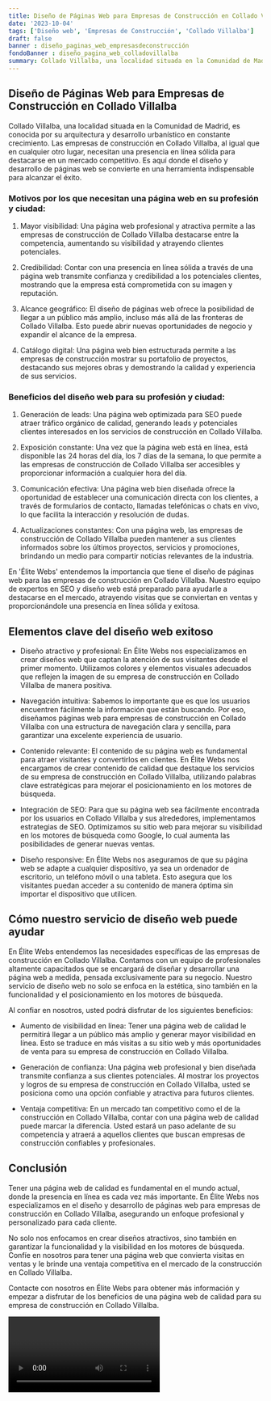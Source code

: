 ```yaml
---
title: Diseño de Páginas Web para Empresas de Construcción en Collado Villalba
date: '2023-10-04'
tags: ['Diseño web', 'Empresas de Construcción', 'Collado Villalba']
draft: false
banner : diseño_paginas_web_empresasdeconstrucción
fondoBanner : diseño_pagina_web_colladovillalba
summary: Collado Villalba, una localidad situada en la Comunidad de Madrid, es conocida por su arquitectura y desarrollo urbanístico en constante crecimiento. Las empresas de construcción en Collado Villalba, al igual que en cualquier otro lugar, necesitan una presencia en línea sólida para destacarse en un mercado competitivo. Es aquí donde el diseño y desarrollo de páginas web se convierte en una herramienta indispensable para alcanzar el éxito.
---
```


## Diseño de Páginas Web para Empresas de Construcción en Collado Villalba

Collado Villalba, una localidad situada en la Comunidad de Madrid, es conocida por su arquitectura y desarrollo urbanístico en constante crecimiento. Las empresas de construcción en Collado Villalba, al igual que en cualquier otro lugar, necesitan una presencia en línea sólida para destacarse en un mercado competitivo. Es aquí donde el diseño y desarrollo de páginas web se convierte en una herramienta indispensable para alcanzar el éxito.

### Motivos por los que necesitan una página web en su profesión y ciudad:

1. Mayor visibilidad: Una página web profesional y atractiva permite a las empresas de construcción de Collado Villalba destacarse entre la competencia, aumentando su visibilidad y atrayendo clientes potenciales.

2. Credibilidad: Contar con una presencia en línea sólida a través de una página web transmite confianza y credibilidad a los potenciales clientes, mostrando que la empresa está comprometida con su imagen y reputación.

3. Alcance geográfico: El diseño de páginas web ofrece la posibilidad de llegar a un público más amplio, incluso más allá de las fronteras de Collado Villalba. Esto puede abrir nuevas oportunidades de negocio y expandir el alcance de la empresa.

4. Catálogo digital: Una página web bien estructurada permite a las empresas de construcción mostrar su portafolio de proyectos, destacando sus mejores obras y demostrando la calidad y experiencia de sus servicios.

### Beneficios del diseño web para su profesión y ciudad:

1. Generación de leads: Una página web optimizada para SEO puede atraer tráfico orgánico de calidad, generando leads y potenciales clientes interesados en los servicios de construcción en Collado Villalba.

2. Exposición constante: Una vez que la página web está en línea, está disponible las 24 horas del día, los 7 días de la semana, lo que permite a las empresas de construcción de Collado Villalba ser accesibles y proporcionar información a cualquier hora del día.

3. Comunicación efectiva: Una página web bien diseñada ofrece la oportunidad de establecer una comunicación directa con los clientes, a través de formularios de contacto, llamadas telefónicas o chats en vivo, lo que facilita la interacción y resolución de dudas.

4. Actualizaciones constantes: Con una página web, las empresas de construcción de Collado Villalba pueden mantener a sus clientes informados sobre los últimos proyectos, servicios y promociones, brindando un medio para compartir noticias relevantes de la industria.

En 'Élite Webs' entendemos la importancia que tiene el diseño de páginas web para las empresas de construcción en Collado Villalba. Nuestro equipo de expertos en SEO y diseño web está preparado para ayudarle a destacarse en el mercado, atrayendo visitas que se conviertan en ventas y proporcionándole una presencia en línea sólida y exitosa.

<GifSeo />

<Cta />

## Elementos clave del diseño web exitoso

- Diseño atractivo y profesional: En Élite Webs nos especializamos en crear diseños web que captan la atención de sus visitantes desde el primer momento. Utilizamos colores y elementos visuales adecuados que reflejen la imagen de su empresa de construcción en Collado Villalba de manera positiva.

- Navegación intuitiva: Sabemos lo importante que es que los usuarios encuentren fácilmente la información que están buscando. Por eso, diseñamos páginas web para empresas de construcción en Collado Villalba con una estructura de navegación clara y sencilla, para garantizar una excelente experiencia de usuario.

- Contenido relevante: El contenido de su página web es fundamental para atraer visitantes y convertirlos en clientes. En Élite Webs nos encargamos de crear contenido de calidad que destaque los servicios de su empresa de construcción en Collado Villalba, utilizando palabras clave estratégicas para mejorar el posicionamiento en los motores de búsqueda.

- Integración de SEO: Para que su página web sea fácilmente encontrada por los usuarios en Collado Villalba y sus alrededores, implementamos estrategias de SEO. Optimizamos su sitio web para mejorar su visibilidad en los motores de búsqueda como Google, lo cual aumenta las posibilidades de generar nuevas ventas.

- Diseño responsive: En Élite Webs nos aseguramos de que su página web se adapte a cualquier dispositivo, ya sea un ordenador de escritorio, un teléfono móvil o una tableta. Esto asegura que los visitantes puedan acceder a su contenido de manera óptima sin importar el dispositivo que utilicen.

## Cómo nuestro servicio de diseño web puede ayudar

En Élite Webs entendemos las necesidades específicas de las empresas de construcción en Collado Villalba. Contamos con un equipo de profesionales altamente capacitados que se encargará de diseñar y desarrollar una página web a medida, pensada exclusivamente para su negocio. Nuestro servicio de diseño web no solo se enfoca en la estética, sino también en la funcionalidad y el posicionamiento en los motores de búsqueda.

Al confiar en nosotros, usted podrá disfrutar de los siguientes beneficios:

- Aumento de visibilidad en línea: Tener una página web de calidad le permitirá llegar a un público más amplio y generar mayor visibilidad en línea. Esto se traduce en más visitas a su sitio web y más oportunidades de venta para su empresa de construcción en Collado Villalba.

- Generación de confianza: Una página web profesional y bien diseñada transmite confianza a sus clientes potenciales. Al mostrar los proyectos y logros de su empresa de construcción en Collado Villalba, usted se posiciona como una opción confiable y atractiva para futuros clientes.

- Ventaja competitiva: En un mercado tan competitivo como el de la construcción en Collado Villalba, contar con una página web de calidad puede marcar la diferencia. Usted estará un paso adelante de su competencia y atraerá a aquellos clientes que buscan empresas de construcción confiables y profesionales.

## Conclusión

Tener una página web de calidad es fundamental en el mundo actual, donde la presencia en línea es cada vez más importante. En Élite Webs nos especializamos en el diseño y desarrollo de páginas web para empresas de construcción en Collado Villalba, asegurando un enfoque profesional y personalizado para cada cliente.

No solo nos enfocamos en crear diseños atractivos, sino también en garantizar la funcionalidad y la visibilidad en los motores de búsqueda. Confíe en nosotros para tener una página web que convierta visitas en ventas y le brinde una ventaja competitiva en el mercado de la construcción en Collado Villalba.

Contacte con nosotros en Élite Webs para obtener más información y empezar a disfrutar de los beneficios de una página web de calidad para su empresa de construcción en Collado Villalba.

<Video />

<CtaBot job='Empresas de Construcción' city='Collado Villalba'/>

<Gmaps query='Collado Villalba+españa+maps' />